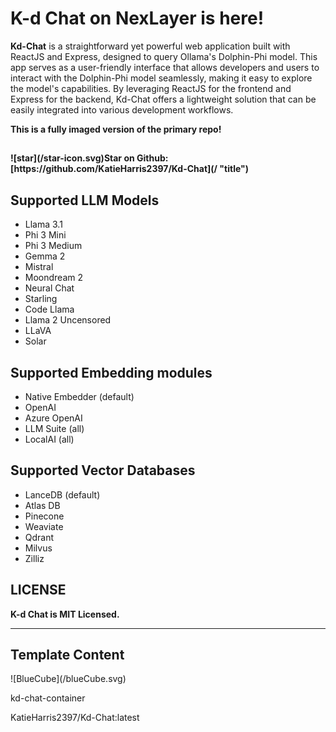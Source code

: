 # K-d Chat on NexLayer is here!

**Kd-Chat** is a straightforward yet powerful web application built with ReactJS and Express, designed to query Ollama's Dolphin-Phi model. This app serves as a user-friendly interface that allows developers and users to interact with the Dolphin-Phi model seamlessly, making it easy to explore the model's capabilities. By leveraging ReactJS for the frontend and Express for the backend, Kd-Chat offers a lightweight solution that can be easily integrated into various development workflows.


**This is a fully imaged version of the primary repo!**

##
<strong className="flex">
  ![star](/star-icon.svg)Star on Github:[https://github.com/KatieHarris2397/Kd-Chat](/ "title")
</strong>

## Supported LLM Models

- Llama 3.1
- Phi 3 Mini
- Phi 3 Medium
- Gemma 2
- Mistral
- Moondream 2
- Neural Chat
- Starling
- Code Llama
- Llama 2 Uncensored
- LLaVA
- Solar

## Supported Embedding modules

- Native Embedder (default)
- OpenAI
- Azure OpenAI
- LLM Suite (all)
- LocalAI (all)

## Supported Vector Databases

- LanceDB (default)
- Atlas DB
- Pinecone
- Weaviate
- Qdrant
- Milvus
- Zilliz

## LICENSE

**K-d Chat is MIT Licensed.**

---

## Template Content

<div className="mt-[0px] px-5 py-4 flex gap-[14px] max-w-[750px] 2xl:max-w-[1014px] items-center rounded-[7px] bg-card-color">
  <div className="flex justify-center items-center rounded-[7px] p-2 w-[38px] h-[38px] bg-background">
    ![BlueCube](/blueCube.svg)
  </div>
  <div>
    <p className="font-normal text-base text-white">kd-chat-container</p>
    <p className="font-normal text-tiny text-description-color">
      KatieHarris2397/Kd-Chat:latest
    </p>
  </div>
</div>
